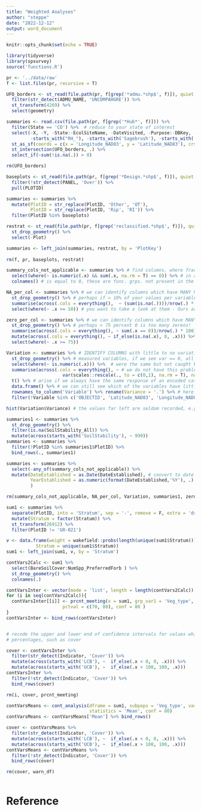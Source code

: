 ```yaml
---
title: "Weighted Analyses"
author: "steppe"
date: "2022-12-12"
output: word_document
---
```


```r
knitr::opts_chunk$set(echo = TRUE)
```


```r
library(tidyverse)
library(spsurvey)
source('functions.R')
```


```r
pr <- '../data/raw'
f <- list.files(pr, recursive = T)

UFO_borders <- st_read(file.path(pr, f[grep('*admu.*shp$', f)]), quiet = T) %>% 
  filter(str_detect(ADMU_NAME, 'UNCOMPAHGRE')) %>% 
  st_transform(4269) %>% 
  select(geometry)

summaries <- read.csv(file.path(pr, f[grep('*Hub*', f)])) %>% 
  filter(State == 'CO') %>%  # reduce to your state of interest 
  select(-X, -Y, -State:-EcolSiteName, -DateVisited, -Purpose:-DBKey, -PrimaryKey, 
         -starts_with("RH_"), -starts_with('Sagebrush'), -starts_with('Spp_')) %>% 
  st_as_sf(coords = c(x = 'Longitude_NAD83', y = 'Latitude_NAD83'), crs = 4269, remove = F) %>%  # now make spatial
  st_intersection(UFO_borders, .) %>% 
  select_if(~sum(!is.na(.)) > 0)

rm(UFO_borders)
```


```r

baseplots <- st_read(file.path(pr, f[grep('*Design.*shp$', f)]), quiet = T) %>% 
  filter(!str_detect(PANEL, 'Over')) %>% 
  pull(PLOTID)

summaries <- summaries %>% 
  mutate(PlotID = str_replace(PlotID, 'Other', 'OT'),
         PlotID = str_replace(PlotID, 'Rip', 'RI')) %>% 
  filter(PlotID %in% baseplots)

restrat <- st_read(file.path(pr, f[grep('reclassified.*shp$', f)]), quiet = T) %>% 
  st_drop_geometry() %>% 
  select(-Plot)

summaries <- left_join(summaries, restrat, by = 'PlotKey')
  
rm(f, pr, baseplots, restrat)
```


```r

summary_cols_not_applicable <- summaries %>% # find columns, where fractional cover
  select(where(~ is.numeric(.x) && sum(.x, na.rm = T) == 0)) %>% # in all rows
  colnames() # is equal to 0, these are func. grps. not present in the area of analysis

NA_per_col <- summaries %>% # we can identify columns which have MANY NA values in them
  st_drop_geometry() %>% # perhaps if > 10% of your values per variables are NA
  summarise(across(.cols = everything(),  ~ (sum(is.na(.))))/nrow(.) * 100) %>% 
  select(where(~ .x >= 10)) # you want to take a look at them - Ours are not too bad.

zero_per_col <- summaries %>% # we can identify columns which have MANY 0 values
  st_drop_geometry() %>% # perhaps > 75 percent 0 is too many zereos!
  summarise(across(.cols = everything(), ~ sum(.x == 0))/nrow(.) * 100)  %>%
  mutate(across(.cols = everything(), ~ if_else(is.na(.x), 0, .x))) %>% 
  select(where(~ .x >= 75))

Variation <- summaries %>% # IDENTIFY COLUMNS with little to no variation in the 
  st_drop_geometry() %>% # measured variables, if we see var == 0, all measurements
  select(where(~ is.numeric(.x))) %>%  # were the same but not caught by 'summary cols not applicable'
  summarise(across(.cols = everything(), ~ # we do not have this problem which may
                     var(scales::rescale(., to = c(0,1), na.rm = T), na.rm = T))) %>% 
  t() %>% # arise if we always have the same response of an encoded categorical variable
  data.frame() %>% # we can still see which of the variables have littler variance
  rownames_to_column('Variable') %>% rename(Variance = '.') %>% # here
  filter(!Variable %in% c('OBJECTID', 'Latitude_NAD83', 'Longitude_NAD83', 'YearEstablished'))

hist(Variation$Variance) # the values far left are seldom recorded, e.g. we got rid of vagrant lichen years ago!

summaries1 <- summaries %>% 
  st_drop_geometry() %>% 
  filter(is.na(SoilStability_All)) %>% 
  mutate(across(starts_with('SoilStability'), ~ 999))
summaries <- summaries %>% 
  filter(!PlotID %in% summaries1$PlotID) %>% 
  bind_rows(., summaries1)

summaries <- summaries %>% 
  select(-any_of(summary_cols_not_applicable)) %>% 
  mutate(DateEstablished = as.Date(DateEstablished), # convert to date format
         YearEstablished = as.numeric(format(DateEstablished,'%Y'), .)
         )

rm(summary_cols_not_applicable, NA_per_col, Variation, summaries1, zero_per_col)
```


```r

sum1 <- summaries %>% 
  separate(PlotID, into = 'Stratum', sep = '-', remove = F, extra = 'drop') %>% 
  mutate(Stratum = factor(Stratum)) %>% 
  st_transform(26912) %>% 
  filter(PlotID != 'GR-021')

v <- data.frame(weight = wakefield::probs(length(unique(sum1$Stratum))),
           Stratum = unique(sum1$Stratum))
sum1 <- left_join(sum1, v, by = 'Stratum')

contVars2Calc <- sum1 %>% 
  select(BareSoilCover:NumSpp_PreferredForb ) %>% 
  st_drop_geometry() %>% 
  colnames(.)

contVarsInter <- vector(mode = 'list', length = length(contVars2Calc))
for (i in seq(contVars2Calc)){
  contVarsInter[[i]] <- prcnt_meeting(x = sum1, grp_var1 = 'Veg_type',  variables = contVars2Calc[i],  
                     pctval = c(70, 80), conf = 80 )
}
contVarsInter <- bind_rows(contVarsInter)


# recode the upper and lower end of confidence intervals for values which represent
# percentages, such as cover

cover <- contVarsInter %>% 
  filter(str_detect(Indicator, 'Cover')) %>% 
  mutate(across(starts_with('LCB'), ~  if_else(.x < 0, 0, .x))) %>% 
  mutate(across(starts_with('UCB'), ~  if_else(.x > 100, 100, .x)))
contVarsInter %>% 
  filter(!str_detect(Indicator, 'Cover')) %>% 
  bind_rows(cover)

rm(i, cover, prcnt_meeting)
```


```r

contVarsMeans <- cont_analysis(dframe = sum1, subpops = 'Veg_type', vars = contVars2Calc, 
                               statistics = 'Mean', conf = 80)
contVarsMeans <- contVarsMeans['Mean'] %>% bind_rows()

cover <- contVarsMeans %>% 
  filter(str_detect(Indicator, 'Cover')) %>% 
  mutate(across(starts_with('LCB'), ~  if_else(.x < 0, 0, .x))) %>% 
  mutate(across(starts_with('UCB'), ~  if_else(.x > 100, 100, .x)))
contVarsMeans <- contVarsMeans %>% 
  filter(!str_detect(Indicator, 'Cover')) %>% 
  bind_rows(cover)

rm(cover, warn_df)
```



```r

```

# Reference
